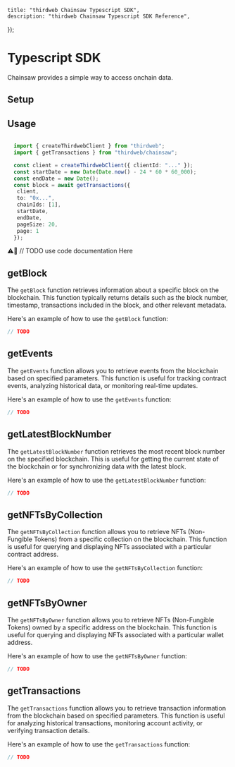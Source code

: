 
	title: "thirdweb Chainsaw Typescript SDK",
	description: "thirdweb Chainsaw Typescript SDK Reference",
});

# Typescript SDK

Chainsaw provides a simple way to access onchain data.

## Setup

<InstallTabs
	npm="npm i @thirdweb-dev/chainsaw"
	yarn="yarn add @thirdweb-dev/chainsaw"
	pnpm="pnpm i @thirdweb-dev/chainsaw"
/>

## Usage

```typescript

  import { createThirdwebClient } from "thirdweb";
  import { getTransactions } from "thirdweb/chainsaw";

  const client = createThirdwebClient({ clientId: "..." });
  const startDate = new Date(Date.now() - 24 * 60 * 60_000);
  const endDate = new Date();
  const block = await getTransactions({
   client,
   to: "0x...",
   chainIds: [1],
   startDate,
   endDate,
   pageSize: 20,
   page: 1
  });
```

⚠️🚨 // TODO use code documentation Here

## getBlock

The `getBlock` function retrieves information about a specific block on the blockchain. This function typically returns details such as the block number, timestamp, transactions included in the block, and other relevant metadata.

Here's an example of how to use the `getBlock` function:
```typescript
// TODO
```

## getEvents
The `getEvents` function allows you to retrieve events from the blockchain based on specified parameters. This function is useful for tracking contract events, analyzing historical data, or monitoring real-time updates.

Here's an example of how to use the `getEvents` function:
```typescript
// TODO
```

## getLatestBlockNumber
The `getLatestBlockNumber` function retrieves the most recent block number on the specified blockchain. This is useful for getting the current state of the blockchain or for synchronizing data with the latest block.

Here's an example of how to use the `getLatestBlockNumber` function:
```typescript
// TODO
```

## getNFTsByCollection
The `getNFTsByCollection` function allows you to retrieve NFTs (Non-Fungible Tokens) from a specific collection on the blockchain. This function is useful for querying and displaying NFTs associated with a particular contract address.

Here's an example of how to use the `getNFTsByCollection` function:
```typescript
// TODO
```

## getNFTsByOwner
The `getNFTsByOwner` function allows you to retrieve NFTs (Non-Fungible Tokens) owned by a specific address on the blockchain. This function is useful for querying and displaying NFTs associated with a particular wallet address.

Here's an example of how to use the `getNFTsByOwner` function:
```typescript
// TODO
```

## getTransactions
The `getTransactions` function allows you to retrieve transaction information from the blockchain based on specified parameters. This function is useful for analyzing historical transactions, monitoring account activity, or verifying transaction details.

Here's an example of how to use the `getTransactions` function:
```typescript
// TODO
```
